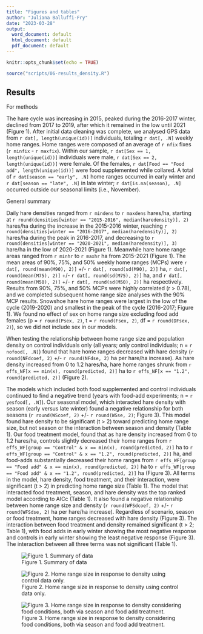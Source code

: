 ```yaml
---
title: "Figures and tables"
author: "Juliana Balluffi-Fry"
date: "2023-03-28"
output:
  word_document: default
  html_document: default
  pdf_document: default
---
```


```r
knitr::opts_chunk$set(echo = TRUE)
```

```r
source("scripts/06-results_density.R")
```

## Results

For methods

The hare cycle was increasing in 2015, peaked during the 2016-2017 winter, declined from 2017 to 2019, after which it remained in the low until 2021 (Figure 1). After initial data cleaning was complete, we analysed GPS data from `r dat[, length(unique(id))]` individuals, totaling `r dat[, .N]` weekly home ranges. Home ranges were composed of an average of `r nfix` fixes (`r minfix` - `r maxfix`). Within our sample, `r dat[Sex == 1, length(unique(id))]` individuals were male, `r dat[Sex == 2, length(unique(id))]` were female. Of the females, `r dat[Food == "Food add", length(unique(id))]` were food supplemented while collared. A total of `r dat[season == "early", .N]` home ranges occurred in early winter and `r dat[season == "late", .N]` in late winter; `r dat[is.na(season), .N]` occurred outside our seasonal limits (i.e., November).

General summary

Daily hare densities ranged from `r mindens` to `r maxdens` hares/ha, starting at `r round(densities[winter == "2015-2016", median(haredensity)], 2)` hares/ha during the increase in the 2015-2016 winter, reaching `r round(densities[winter == "2016-2017", median(haredensity)], 2)` hares/ha during the peak in 2016-2017, and decreasing to `r round(densities[winter == "2020-2021", median(haredensity)], 3)` hare/ha in the low of 2020-2021 (Figure 1). Meanwhile hare home range areas ranged from `r minhr` to `r maxhr` ha from 2015-2021 (Figure 1). The mean areas of 90%, 75%, and 50% weekly home ranges (MCPs) were `r dat[, round(mean(M90), 2)]` +/- `r dat[, round(sd(M90), 2)]` ha, `r dat[, round(mean(M75), 2)]` +/- `r dat[, round(sd(M75), 2)]` ha, and `r dat[, round(mean(M50), 2)]` +/- `r dat[, round(sd(M50), 2)]` ha respectively. Results from 90%, 75%, and 50% MCPs were highly correlated (r \> 0.78), and we completed subsequent home range size analyses with the 90% MCP results. Snowshoe hare home ranges were largest in the low of the cycle (2019-2020) and smallest in the peak of the cycle (2016-2017; Figure 1). We found no effect of sex on home range size excluding food add females (p = `r round(Psex, 2)`, t = `r round(Fsex, 2)`, df = `r round(DFsex, 2)`), so we did not include sex in our models.

When testing the relationship between home range size and population density on control individuals only (all years; only control individuals; n = `r nofood[, .N]`) found that hare home ranges decreased with hare density (`r round(NFdcoef, 2)` +/- `r round(NFdse, 2)` ha per hare/ha increase). As hare density increased from 0 to 1.2 hares/ha, hare home ranges shrunk from `r effs_NF[x == min(x), round(predicted, 2)]` ha to `r effs_NF[x == "1.2", round(predicted, 2)]` (Figure 2).

The models which included both food supplemented and control individuals continued to find a negative trend (years with food-add experiments; n = `r yesfood[, .N]`). Our seasonal model, which interacted hare density with season (early versus late winter) found a negative relationship for both seasons (`r round(WScoef, 2)` +/- `r round(WSse, 2)`; Figure 3). This model found hare density to be significant (t \> 2) toward predicting home range size, but not season or the interaction between season and density (Table 1). Our food treatment model, found that as hare density increased from 0 to 1.2 hares/ha, controls slightly decreased their home ranges from `r effs_WF[group == "Control" & x == min(x), round(predicted, 2)]` ha to `r effs_WF[group == "Control" & x == "1.2", round(predicted, 2)]` ha, and food-adds substantially decreased their home ranges from `r effs_WF[group == "Food add" & x == min(x), round(predicted, 2)]` ha to `r effs_WF[group == "Food add" & x == "1.2", round(predicted, 2)]` ha (Figure 3). All terms in the model, hare density, food treatment, and their interaction, were significant (t \> 2) in predicting home range size (Table 1). The model that interacted food treatment, season, and hare density was the top ranked model according to AICc (Table 1). It also found a negative relationship between home range size and density (`r round(WFSdcoef, 2)` +/- `r round(WFSdse, 2)` ha per hare/ha increase). Regardless of scenario, season or food treatment, home ranges decreased with hare density (Figure 3). The interaction between food treatment and density remained significant (t \> 2; Table 1), with food adds in early winter showing the most negative response and controls in early winter showing the least negative response (Figure 3). The interaction between all three terms was not significant (Table 1).

![Figure 1. Summary of data](output/figures/sumfigure.jpeg)

![Figure 2. Home range size in response to density using control data only.](output/figures/control_density.jpeg)

![Figure 3. Home range size in response to density considering food conditions, both via season and food add treatment.](output/figures/all_density.jpeg)
